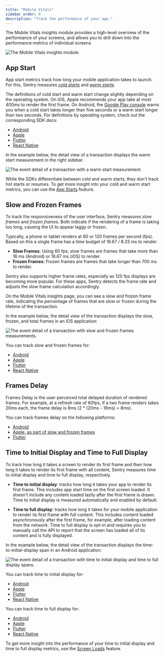 ```yaml
---
title: "Mobile Vitals"
sidebar_order: 0
description: "Track the performance of your app."
---
```


The Mobile Vitals insights module provides a high-level overview of the performance of your screens, and allows you to drill down into the performance metrics of individual screens.

![The Mobile Vitals insights module.](./img/mobile-vitals.png)

## App Start

App start metrics track how long your mobile application takes to launch. For this, Sentry measures [_cold starts_]( /concepts/search/searchable-properties/events/#measurementsapp_start_cold) and [_warm starts_](/concepts/search/searchable-properties/events/#measurementsapp_start_warm).

The definitions of cold start and warm start change slightly depending on the operating system. On iOS, Apple recommends your app take at most 400ms to render the first frame. On Android, the [Google Play console](https://developer.android.com/topic/performance/vitals/launch-time#av) warns you when a cold start takes longer than five seconds or a warm start longer than two seconds. For definitions by operating system, check out the corresponding SDK docs:

- [Android](/platforms/android/tracing/instrumentation/automatic-instrumentation/#app-start-instrumentation)
- [Apple](/platforms/apple/guides/ios/tracing/instrumentation/automatic-instrumentation/#app-start-tracking)
- [Flutter](/platforms/dart/guides/flutter/tracing/instrumentation/automatic-instrumentation/#app-start-instrumentation)
- [React Native](/platforms/react-native/tracing/instrumentation/automatic-instrumentation/#app-start-instrumentation)

In the example below, the detail view of a transaction displays the warm start measurement in the right sidebar.

![The event detail of a transaction with a warm start measurement.](./img/app-start-transaction.png)

While the SDKs differentiate between cold and warm starts, they don't track hot starts or resumes. To get more insight into your cold and warm start metrics, you can use the [App Starts](/product/insights/mobile/mobile-vitals/app-starts/) feature.

## Slow and Frozen Frames

To track the responsiveness of the user interface, Sentry measures _slow frames_ and _frozen frames_. Both indicate if the rendering of a frame is taking too long, causing the UI to appear laggy or frozen.

Typically, a phone or tablet renders at 60 or 120 frames per second (fps). Based on this a single frame has a time budget of 16.67 / 8.33 ms to render.

- **Slow Frames**: Using 60 fps, slow frames are frames that take more than 16 ms (Android) or 16.67 ms (iOS) to render.
- **Frozen Frames**: Frozen frames are frames that take longer than 700 ms to render.

Sentry also supports higher frame rates, especially as 120 fps displays are becoming more popular. For these apps, Sentry detects the frame rate and adjusts the slow frame calculation accordingly.

On the Mobile Vitals insights page, you can see a slow and frozen frame rate, indicating the percentage of frames that are slow or frozen during the lifetime of the transaction.

In the example below, the detail view of the transaction displays the slow, frozen, and total frames in an iOS application:

![The event detail of a transaction with slow and frozen frames measurements.](./img/slow-frozen-frames.png)

You can track slow and frozen frames for:

- [Android](/platforms/android/tracing/instrumentation/automatic-instrumentation/#slow-and-frozen-frames)
- [Apple](/platforms/apple/guides/ios/tracing/instrumentation/automatic-instrumentation/#slow-and-frozen-frames)
- [Flutter](/platforms/dart/guides/flutter/tracing/instrumentation/automatic-instrumentation/#slow-and-frozen-frames)
- [React Native](/platforms/react-native/tracing/instrumentation/automatic-instrumentation/#slow-and-frozen-frames)

## Frames Delay

Frames Delay is the user-perceived total delayed duration of rendered frames. For example, at a refresh rate of 60fps, if a two frame renders takes 20ms each, the frame delay is 8ms (2 * (20ms - 16ms) = 8ms).

You can track frames delay on the following platforms:
- [Android](/platforms/android/tracing/instrumentation/perf-v2/#frames-delay)
- [Apple, as part of slow and frozen frames](/platforms/apple/guides/ios/tracing/instrumentation/automatic-instrumentation/#slow-and-frozen-frames)
- [Flutter](/platforms/dart/guides/flutter/integrations/slow-and-frozen-frames-instrumentation/)

## Time to Initial Display and Time to Full Display

To track how long it takes a screen to render its first frame and then how long it takes to render its first frame with all content, Sentry measures time to initial display and time to full display, respectively.

- **Time to initial display**: tracks how long it takes your app to render its first frame. This includes app start time on the first screen loaded. It doesn't include any content loaded lazily after the first frame is drawn. Time to initial display is measured automatically and enabled by default.

- **Time to full display**: tracks how long it takes for your mobile application to render its first frame with full content. This includes content loaded asynchronously after the first frame, for example, after loading content from the network. Time to full display is opt-in and requires you to manually call the API to report that the screen has loaded all of its content and is fully displayed.

In the example below, the detail view of the transaction displays the time-to-initial-display span in an Android application:

![The event detail of a transaction with time to initial display and time to full display spans.](./img/time-to-initial-full-display.png)

You can track time to initial display for:

- [Android](/platforms/android/tracing/instrumentation/automatic-instrumentation/#time-to-initial-display)
- [Apple](/platforms/apple/tracing/instrumentation/automatic-instrumentation/#time-to-initial-display)
- [Flutter](/platforms/dart/guides/flutter/integrations/routing-instrumentation/#time-to-initial-display)
- [React Native](/platforms/react-native/performance/instrumentation/time-to-display/#automatic-time-to-initial-display-for-react-navigation)

You can track time to full display for:

- [Android](/platforms/android/tracing/instrumentation/automatic-instrumentation/#time-to-full-display)
- [Apple](/platforms/apple/tracing/instrumentation/automatic-instrumentation/#time-to-full-display)
- [Flutter](/platforms/dart/guides/flutter/integrations/routing-instrumentation/#time-to-full-display)
- [React Native](/platforms/react-native/performance/instrumentation/time-to-display/#time-to-full-display)

To get more insight into the performance of your time to initial display and time to full display metrics, use the [Screen Loads](/product/insights/mobile/mobile-vitals/screen-loads/) feature.
